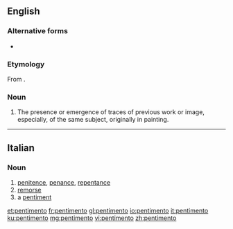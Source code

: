 ==English==
{{wikipedia}}

===Alternative forms===
* {{l|en|pentiment}}

===Etymology===
From {{etyl|it|en}} {{m|it|pentimento}}.

===Noun===
{{en-noun|pentimenti}}

# The presence or emergence of traces of previous work or image, especially, of the same subject, originally in painting.

----

==Italian==

===Noun===
{{it-noun|m}}

# [[penitence]], [[penance]], [[repentance]]
# [[remorse]]
# a [[pentiment]]

[[et:pentimento]]
[[fr:pentimento]]
[[gl:pentimento]]
[[io:pentimento]]
[[it:pentimento]]
[[ku:pentimento]]
[[mg:pentimento]]
[[vi:pentimento]]
[[zh:pentimento]]